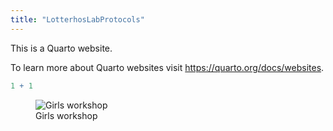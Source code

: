 ```yaml
---
title: "LotterhosLabProtocols"
---
```


This is a Quarto website.

To learn more about Quarto websites visit <https://quarto.org/docs/websites>.

```r
1 + 1
```

![Girls workshop](img/2018%20girls%20workshop%20genomics.JPG){fig-alt="Girls workshop"}
